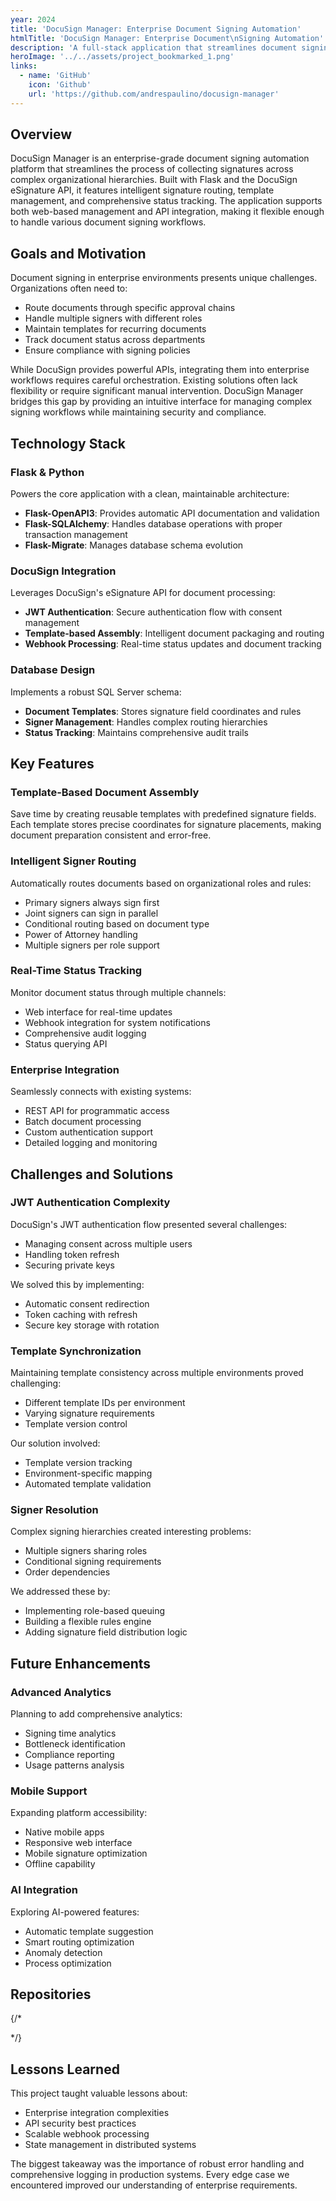 ```yaml
---
year: 2024
title: 'DocuSign Manager: Enterprise Document Signing Automation'
htmlTitle: 'DocuSign Manager: Enterprise Document\nSigning Automation'
description: 'A full-stack application that streamlines document signing workflows by integrating DocuSign with enterprise systems.'
heroImage: '../../assets/project_bookmarked_1.png'
links:
  - name: 'GitHub'
    icon: 'Github' 
    url: 'https://github.com/andrespaulino/docusign-manager'
---
```




## Overview

DocuSign Manager is an enterprise-grade document signing automation platform that streamlines the process of collecting signatures across complex organizational hierarchies. Built with Flask and the DocuSign eSignature API, it features intelligent signature routing, template management, and comprehensive status tracking. The application supports both web-based management and API integration, making it flexible enough to handle various document signing workflows.

## Goals and Motivation

Document signing in enterprise environments presents unique challenges. Organizations often need to:

- Route documents through specific approval chains
- Handle multiple signers with different roles
- Maintain templates for recurring documents
- Track document status across departments
- Ensure compliance with signing policies

While DocuSign provides powerful APIs, integrating them into enterprise workflows requires careful orchestration. Existing solutions often lack flexibility or require significant manual intervention. DocuSign Manager bridges this gap by providing an intuitive interface for managing complex signing workflows while maintaining security and compliance.

## Technology Stack

### <SiFlask />Flask & Python

Powers the core application with a clean, maintainable architecture:

- **Flask-OpenAPI3**: Provides automatic API documentation and validation
- **Flask-SQLAlchemy**: Handles database operations with proper transaction management
- **Flask-Migrate**: Manages database schema evolution

### <BsPencilSquare />DocuSign Integration

Leverages DocuSign's eSignature API for document processing:

- **JWT Authentication**: Secure authentication flow with consent management
- **Template-based Assembly**: Intelligent document packaging and routing
- **Webhook Processing**: Real-time status updates and document tracking

### <SiSqlalchemy />Database Design

Implements a robust SQL Server schema:

- **Document Templates**: Stores signature field coordinates and rules
- **Signer Management**: Handles complex routing hierarchies
- **Status Tracking**: Maintains comprehensive audit trails

## Key Features

### Template-Based Document Assembly

Save time by creating reusable templates with predefined signature fields. Each template stores precise coordinates for signature placements, making document preparation consistent and error-free.

### Intelligent Signer Routing

Automatically routes documents based on organizational roles and rules:

- Primary signers always sign first
- Joint signers can sign in parallel
- Conditional routing based on document type
- Power of Attorney handling
- Multiple signers per role support

### Real-Time Status Tracking

Monitor document status through multiple channels:

- Web interface for real-time updates
- Webhook integration for system notifications
- Comprehensive audit logging
- Status querying API

### Enterprise Integration

Seamlessly connects with existing systems:

- REST API for programmatic access
- Batch document processing
- Custom authentication support
- Detailed logging and monitoring

## Challenges and Solutions

### JWT Authentication Complexity

DocuSign's JWT authentication flow presented several challenges:

- Managing consent across multiple users
- Handling token refresh
- Securing private keys

We solved this by implementing:

- Automatic consent redirection
- Token caching with refresh
- Secure key storage with rotation

### Template Synchronization

Maintaining template consistency across multiple environments proved challenging:

- Different template IDs per environment
- Varying signature requirements
- Template version control

Our solution involved:

- Template version tracking
- Environment-specific mapping
- Automated template validation

### Signer Resolution

Complex signing hierarchies created interesting problems:

- Multiple signers sharing roles
- Conditional signing requirements
- Order dependencies

We addressed these by:

- Implementing role-based queuing
- Building a flexible rules engine
- Adding signature field distribution logic

## Future Enhancements

### Advanced Analytics

Planning to add comprehensive analytics:

- Signing time analytics
- Bottleneck identification
- Compliance reporting
- Usage patterns analysis

### Mobile Support

Expanding platform accessibility:

- Native mobile apps
- Responsive web interface
- Mobile signature optimization
- Offline capability

### AI Integration

Exploring AI-powered features:

- Automatic template suggestion
- Smart routing optimization
- Anomaly detection
- Process optimization

## Repositories

{/* <div className='not-prose space-y-4'>
  <GithubCard owner='andrespaulino' repository='docusign-manager' />
</div> */}

## Lessons Learned

This project taught valuable lessons about:

- Enterprise integration complexities
- API security best practices
- Scalable webhook processing
- State management in distributed systems

The biggest takeaway was the importance of robust error handling and comprehensive logging in production systems. Every edge case we encountered improved our understanding of enterprise requirements.
